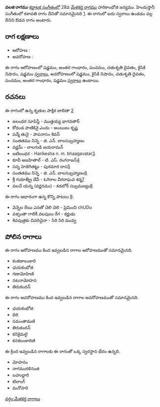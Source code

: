 {{Infobox ragam
	| name          	= వలజి
	| synonym	    	= 
	| mela          	= 
	| chakra        	= 
	| janaka        	= 
	| type          	= ఔడవ
	| arohanam      	= {{svaraC|S|G3|P|D2|N2|S'}} 
	| avarohanam    	= {{svaraC|S'|N2|D2|P|G3|S}}
	| jeeva         	=
	| chhaya        	=
	| nyasa         	=
	| vishesha      	= 
	| equivalent  		= కళావతి
}}
{{కర్ణాటక సంగీత రాగాలు}}
'''వలజి రాగము''' [[కర్ణాటక సంగీతం]]లో 28వ [[మేళకర్త రాగము]] హరికాంభోజి జన్యము.  హిందుస్తానీ సంగీతంలో కళావతి రాగం దీనితో సమానమైనది [https://karnatik.com/hcragatable.shtml]. ఈ రాగంలో ఐదు స్వరాలు ఉండడం వల్ల దీనిని ఔడవ రాగం అంటారు.


==రాగ లక్షణాలు==


* ఆరోహణ : {{svaraC|S|G3|P|D2|N2|S'}} 
* అవరోహణ : {{svaraC|S'|N2|D2|P|G3|S}}

ఈ రాగం ఆరోహణంలో షడ్జమం, అంతర గాంధారం, పంచమం, చతుశృతి దైవతం, కైసికి నిషాదం, షడ్జమం [[స్వరాలు]], అవరోహణంలో షడ్జమం, కైసికి నిషాదం, చతుశృతి దైవతం, పంచమం, అంతర గాంధారం, షడ్జమం [[స్వరాలు]] ఉంటాయి.

==రచనలు==
ఈ రాగంలో ఉన్న కృతుల పాక్షిక జాబితా [https://github.com/ssrihari/ragavardhini/blob/master/ragas/kritis.psv]
* జలంధర సూపిస్తే - ముత్తయ్య భాగవతార్
* కోదండ పాణికినై ఎందు - అంబుజం కృష్ణ
* పద్మే తునై - పాపనాసం శివన్
* సంతతము నిన్నె - జి. ఎన్. బాలసుబ్రహ్మణం
* వర్ణమ్ - లాలగుడి జయరామన్
* జటిలంధర - Harikesha n. m. bhaagavatar[http://www.karnatik.com/c1010.shtml]
* కూవీ అజహితాల్ - టి. ఎస్. రంగరాజన్[http://www.karnatik.com/c1705.shtml]
* సన్న హెజెగితట్టు - పురమార దాస[http://www.karnatik.com/c1828.shtml]
* సంతతము నిన్నె - జి. ఎన్. బాలసుబ్రహ్మణం[http://www.karnatik.com/c3077.shtml]
* శ్రీ గయాత్శ్రీ దేవీ - ఓగిరాల వీరరాఘవ శర్మ[http://www.karnatik.com/c1207.shtml]
* వలచే యన్న (వర్ణనము) - కడలోర్ సుబ్రమణ్యం[http://www.karnatik.com/c2601.shtml]

ఈ రాగం ఆధారంగా ఉన్న కొన్ని పాటలు [http://rksanka.tripod.com/music/rslist.html].
* వెన్నెల రేయి ఎనతో చెలి చెలి - ప్రెమించి chUDu
* వళ్ళంతా గాలికీ వలపులు రేగ - కర్ణుడు
* శివపుత్రకు చివరిచైనా - సిరి సిరి మువ్వ




==పోలిన రాగాలు==
ఈ రాగం ఆరోహణము కింద ఇవ్వబడిన రాగాల ఆరోహణముతో సమానమైనది.
* కంకణాలంకారి
* ఛయకంభోజి
* గణామోహిణి
* నటనామోహన
* తిరుకందన్

ఈ రాగం అవరోహణము కింద ఇవ్వబడిన రాగాల అవరోహణముతో సమానమైనది.
* ఛయకంభోజి
* దిరి
* సమంతామణి
* తిరుకందన్
* కనికైమలై
* కనకలంకారిణి

ఈ క్రింద ఇవ్వబడిన రాగాలకు ఈ రాగంతో ఒక్క స్వరస్థాన భేదం ఉన్నది.
* మోహనం
* నాగమురళినంజి
* బహుద్దారి
* టిలాంగ్
* మనోహరి



[[వర్గం:మేళకర్త రాగాలు]]